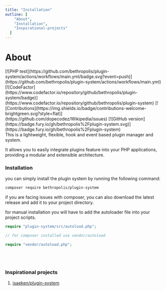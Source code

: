 ```yaml
---
title: "Installation"
outline: [
    "About",
    "Installation",
    "Inspirational-projects"
  ]
---
```


# About

<div class="flex items-center gap-1">
  <span>
    [![PHP
    test](https://github.com/bethropolis/plugin-system/actions/workflows/main.yml/badge.svg?event=push)](https://github.com/bethropolis/plugin-system/actions/workflows/main.yml)
  </span>
  <span>
    [![CodeFactor](https://www.codefactor.io/repository/github/bethropolis/plugin-system/badge)](https://www.codefactor.io/repository/github/bethropolis/plugin-system)
  </span>
  <span>
    [![Contributions](https://img.shields.io/badge/contributions-welcome-brightgreen.svg?style=flat)](https://github.com/dopecodez/Wikipedia/issues)
  </span>
  <span>
    [![GitHub
    version](https://badge.fury.io/gh/bethropolis%2Fplugin-system.svg)](https://badge.fury.io/gh/bethropolis%2Fplugin-system)
  </span>
</div>
This is a lightweight, flexible, hook and event based plugin manager and system.

It allows you to easily integrate plugins feature into your PHP applications, providing a modular and extensible architecture.


### Installation

you can simply install the plugin system by running the following command:

```bash
composer require bethropolis/plugin-system
```

if you are facing issues with composer, you can also download the latest release and add it to your project directory.

for manual installation you will have to add the autoloader file into your project scripts.
```php
require "plugin-system/src/autoload.php";

// for composer installed use vendor/autoload

require "vendor/autoload.php";
```


<br/><br/>
### Inspirational projects

1. [isaeken/plugin-system](https://github.com/isaeken/plugin-system)
